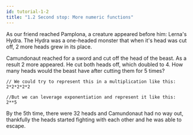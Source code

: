 ```yaml
---
id: tutorial-1-2
title: "1.2 Second stop: More numeric functions"
---
```

As our friend reached Pamplona, a creature appeared before him: Lerna's Hydra. The Hydra was a one-headed monster that when it's head was cut off, 2 more heads grew in its place.

Camundonaut reached for a sword and cut off the head of the beast. As a result 2 more appeared. He cut both heads off, which doubled to 4. How many heads would the beast have after cutting them for 5 times?


```
// We could try to represent this in a multiplication like this:
2*2*2*2*2

//But we can leverage exponentiation and represent it like this:
2**5
```

By the 5th time, there were 32 heads and Camundonaut had no way out, thankfully the heads started fighting with each other and he was able to escape.

